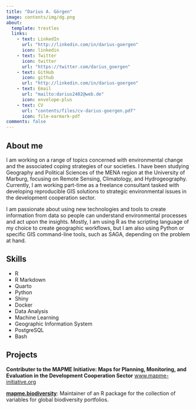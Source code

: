 ```yaml
---
title: "Darius A. Görgen"
image: contents/img/dg.png
about:
  template: trestles
  links:
    - text: LinkedIn
      url: "http://linkedin.com/in/darius-goergen"
      icon: linkedin
    - text: Twitter
      icon: twitter
      url: "https://twitter.com/darius_goergen"
    - text: GitHub
      icon: github
      url: "http://linkedin.com/in/darius-goergen"
    - text: Email
      url: "mailto:darius2402@web.de"
      icon: envelope-plus
    - text: CV
      url: "contents/files/cv-darius-goergen.pdf"
      icon: file-earmark-pdf
comments: false
---
```


::: {.column-page}

# About me

I am working on a range of topics concerned with environmental change and the associated coping strategies of our societies. I have been studying Geography and Political Sciences of the MENA region at the University of Marburg, focusing on Remote Sensing, Climatology, and Hydrogeography. Currently, I am working part-time as a freelance consultant tasked with developing reproducible GIS solutions to strategic environmental issues in the development cooperation sector.

I am passionate about using new technologies and tools to create information from data so people can understand environmental processes and act upon the insights. Mostly, I am using R as the scripting language of my choice to create geographic workflows, but I am also using Python or specific GIS command-line tools, such as SAGA, depending on the problem at hand.


## Skills

- R
- R Markdown 
- Quarto
- Python
- Shiny
- Docker
- Data Analysis
- Machine Learning
- Geographic Information System
- PostgreSQL
- Bash



## Projects

**Contributer to the MAPME Initiative: Maps for Planning, Monitoring, and Evaluation in the Development Cooperation Sector** [www.mapme-initiative.org](www.mapme-initiative.org)

**[mapme.biodiversity](https://cran.r-project.org/web/packages/mapme.biodiversity/index.html)**: Maintainer
of an R package for the collection of variables for global biodiversity portfolios.



:::
